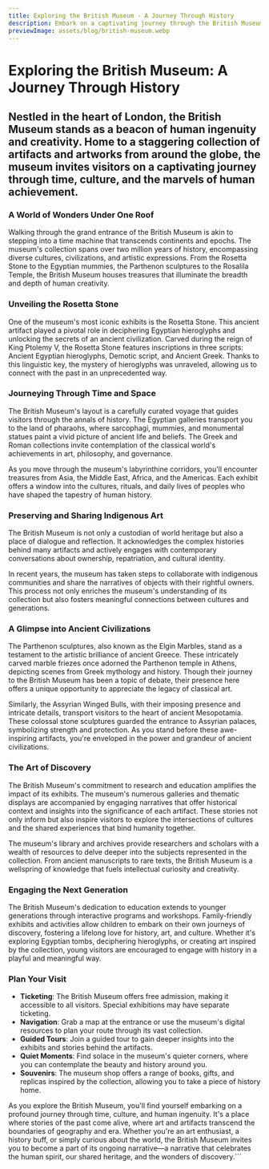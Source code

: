 ```yaml
---
title: Exploring the British Museum - A Journey Through History
description: Embark on a captivating journey through the British Museum, where centuries of human history and culture come to life through a diverse collection of artifacts and artworks.
previewImage: assets/blog/british-museum.webp
---
```


# Exploring the British Museum: A Journey Through History

## Nestled in the heart of London, the British Museum stands as a beacon of human ingenuity and creativity. Home to a staggering collection of artifacts and artworks from around the globe, the museum invites visitors on a captivating journey through time, culture, and the marvels of human achievement.

<Date date="Tuesday 22 August 2023"/>
<ArticleHero src="assets/blog/british-museum.webp" alt="British Museum Atrium"/>

### A World of Wonders Under One Roof

Walking through the grand entrance of the British Museum is akin to stepping into a time machine that transcends continents and epochs. The museum's collection spans over two million years of history, encompassing diverse cultures, civilizations, and artistic expressions. From the Rosetta Stone to the Egyptian mummies, the Parthenon sculptures to the Rosalila Temple, the British Museum houses treasures that illuminate the breadth and depth of human creativity.

### Unveiling the Rosetta Stone

One of the museum's most iconic exhibits is the Rosetta Stone. This ancient artifact played a pivotal role in deciphering Egyptian hieroglyphs and unlocking the secrets of an ancient civilization. Carved during the reign of King Ptolemy V, the Rosetta Stone features inscriptions in three scripts: Ancient Egyptian hieroglyphs, Demotic script, and Ancient Greek. Thanks to this linguistic key, the mystery of hieroglyphs was unraveled, allowing us to connect with the past in an unprecedented way.

### Journeying Through Time and Space

The British Museum's layout is a carefully curated voyage that guides visitors through the annals of history. The Egyptian galleries transport you to the land of pharaohs, where sarcophagi, mummies, and monumental statues paint a vivid picture of ancient life and beliefs. The Greek and Roman collections invite contemplation of the classical world's achievements in art, philosophy, and governance.

As you move through the museum's labyrinthine corridors, you'll encounter treasures from Asia, the Middle East, Africa, and the Americas. Each exhibit offers a window into the cultures, rituals, and daily lives of peoples who have shaped the tapestry of human history.

### Preserving and Sharing Indigenous Art

The British Museum is not only a custodian of world heritage but also a place of dialogue and reflection. It acknowledges the complex histories behind many artifacts and actively engages with contemporary conversations about ownership, repatriation, and cultural identity.

In recent years, the museum has taken steps to collaborate with indigenous communities and share the narratives of objects with their rightful owners. This process not only enriches the museum's understanding of its collection but also fosters meaningful connections between cultures and generations.

### A Glimpse into Ancient Civilizations

The Parthenon sculptures, also known as the Elgin Marbles, stand as a testament to the artistic brilliance of ancient Greece. These intricately carved marble friezes once adorned the Parthenon temple in Athens, depicting scenes from Greek mythology and history. Though their journey to the British Museum has been a topic of debate, their presence here offers a unique opportunity to appreciate the legacy of classical art.

Similarly, the Assyrian Winged Bulls, with their imposing presence and intricate details, transport visitors to the heart of ancient Mesopotamia. These colossal stone sculptures guarded the entrance to Assyrian palaces, symbolizing strength and protection. As you stand before these awe-inspiring artifacts, you're enveloped in the power and grandeur of ancient civilizations.

### The Art of Discovery

The British Museum's commitment to research and education amplifies the impact of its exhibits. The museum's numerous galleries and thematic displays are accompanied by engaging narratives that offer historical context and insights into the significance of each artifact. These stories not only inform but also inspire visitors to explore the intersections of cultures and the shared experiences that bind humanity together.

The museum's library and archives provide researchers and scholars with a wealth of resources to delve deeper into the subjects represented in the collection. From ancient manuscripts to rare texts, the British Museum is a wellspring of knowledge that fuels intellectual curiosity and creativity.

### Engaging the Next Generation

The British Museum's dedication to education extends to younger generations through interactive programs and workshops. Family-friendly exhibits and activities allow children to embark on their own journeys of discovery, fostering a lifelong love for history, art, and culture. Whether it's exploring Egyptian tombs, deciphering hieroglyphs, or creating art inspired by the collection, young visitors are encouraged to engage with history in a playful and meaningful way.

### Plan Your Visit

- **Ticketing**: The British Museum offers free admission, making it accessible to all visitors. Special exhibitions may have separate ticketing.
- **Navigation**: Grab a map at the entrance or use the museum's digital resources to plan your route through its vast collection.
- **Guided Tours**: Join a guided tour to gain deeper insights into the exhibits and stories behind the artifacts.
- **Quiet Moments**: Find solace in the museum's quieter corners, where you can contemplate the beauty and history around you.
- **Souvenirs**: The museum shop offers a range of books, gifts, and replicas inspired by the collection, allowing you to take a piece of history home.

As you explore the British Museum, you'll find yourself embarking on a profound journey through time, culture, and human ingenuity. It's a place where stories of the past come alive, where art and artifacts transcend the boundaries of geography and era. Whether you're an art enthusiast, a history buff, or simply curious about the world, the British Museum invites you to become a part of its ongoing narrative—a narrative that celebrates the human spirit, our shared heritage, and the wonders of discovery.```

